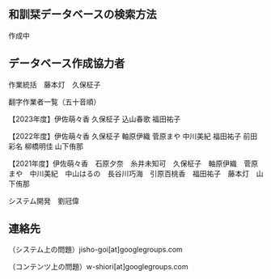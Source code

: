 
<GeneralManual />

<div className="divider" />

## 和訓栞データベースの検索方法

作成中

<div className="divider" />

<CcLicense />

<div className="divider" />

## データベース作成協力者

作業統括　藤本灯　久保柾子

翻字作業者一覧（五十音順）

【2023年度】伊佐萌々香 久保柾子 込山春歌 福田祐子

【2022年度】伊佐萌々香 久保柾子 軸原伊織 菅原まや 中川美紀 福田祐子 前田彩名 柳橋明佳 山下侑那

【2021年度】伊佐萌々香　石原夕奈　糸井未知可　久保柾子　軸原伊織　菅原まや　中川美紀　中山はるの　長谷川巧海　引原百桃香　福田祐子　藤本灯　山下侑那

システム開発　劉冠偉

<div className="divider" />

## 連絡先

（システム上の問題）jisho-goi[at]googlegroups.com

（コンテンツ上の問題）w-shiori[at]googlegroups.com
